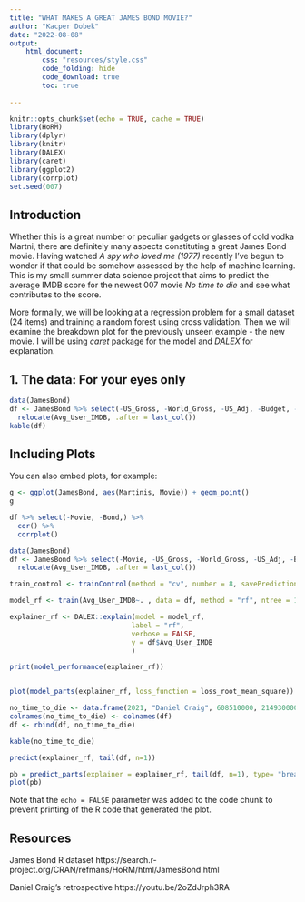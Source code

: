 ```yaml
---
title: "WHAT MAKES A GREAT JAMES BOND MOVIE?"
author: "Kacper Dobek"
date: "2022-08-08"
output: 
    html_document:
        css: "resources/style.css"
        code_folding: hide
        code_download: true
        toc: true
        
---
```


```r
knitr::opts_chunk$set(echo = TRUE, cache = TRUE)
library(HoRM)
library(dplyr)
library(knitr)
library(DALEX)
library(caret)
library(ggplot2)
library(corrplot)
set.seed(007)
```

## Introduction

Whether this is a great number or peculiar gadgets or glasses of cold vodka Martni, there are definitely many aspects constituting a great James Bond movie. Having watched *A spy who loved me (1977)* recently I've begun to wonder if that could be somehow assessed by the help of machine learning. This is my small summer data science project that aims to predict the average IMDB score for the newest 007 movie *No time to die* and see what contributes to the score.

More formally, we will be looking at a regression problem for a small dataset (24 items) and training a random forest using cross validation. Then we will examine the breakdown plot for the previously unseen example - the new movie. I will be using *caret* package for the model and *DALEX* for explanation.

## 1. The data: For your eyes only




```r
data(JamesBond)
df <- JamesBond %>% select(-US_Gross, -World_Gross, -US_Adj, -Budget, -Avg_User_Rtn_Tom) %>%
  relocate(Avg_User_IMDB, .after = last_col())
kable(df)
```

## Including Plots

You can also embed plots, for example:

```r
g <- ggplot(JamesBond, aes(Martinis, Movie)) + geom_point()
g

```

```r

df %>% select(-Movie, -Bond,) %>%
  cor() %>% 
  corrplot()
```

```r

data(JamesBond)
df <- JamesBond %>% select(-Movie, -US_Gross, -World_Gross, -US_Adj, -Budget, -Avg_User_Rtn_Tom) %>%
  relocate(Avg_User_IMDB, .after = last_col())

train_control <- trainControl(method = "cv", number = 8, savePredictions = "all")

model_rf <- train(Avg_User_IMDB~. , data = df, method = "rf", ntree = 100, trControl = train_control)

explainer_rf <- DALEX::explain(model = model_rf,
                              label = "rf",
                              verbose = FALSE,
                              y = df$Avg_User_IMDB
                              )

print(model_performance(explainer_rf))


plot(model_parts(explainer_rf, loss_function = loss_root_mean_square))
```
```r
no_time_to_die <- data.frame(2021, "Daniel Craig", 608510000, 214930000, 163, 0, 1, 1, 66, 109, 1, 0)
colnames(no_time_to_die) <- colnames(df)
df <- rbind(df, no_time_to_die)

kable(no_time_to_die)

predict(explainer_rf, tail(df, n=1))

pb = predict_parts(explainer = explainer_rf, tail(df, n=1), type= "break_down")
plot(pb)
```
Note that the `echo = FALSE` parameter was added to the code chunk to prevent printing of the R code that generated the plot.

## Resources

James Bond R dataset https://search.r-project.org/CRAN/refmans/HoRM/html/JamesBond.html

Daniel Craig's retrospective https://youtu.be/2oZdJrph3RA

